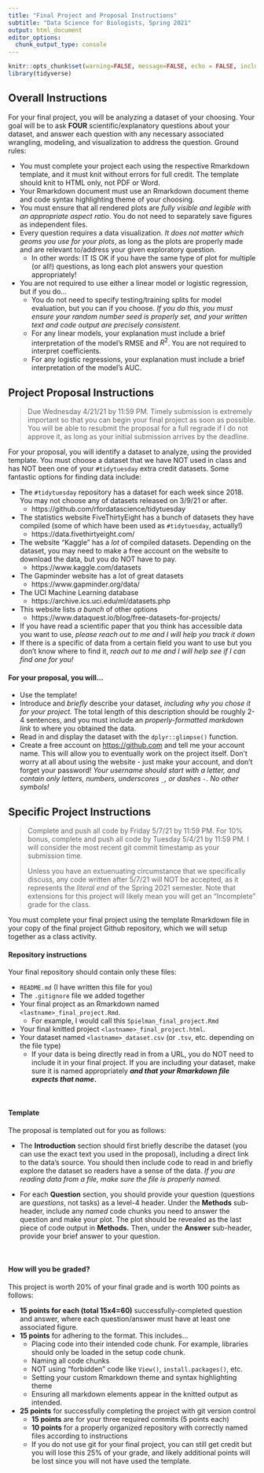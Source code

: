 ```yaml
---
title: "Final Project and Proposal Instructions"
subtitle: "Data Science for Biologists, Spring 2021"
output: html_document
editor_options: 
  chunk_output_type: console
---
```


```r
knitr::opts_chunk$set(warning=FALSE, message=FALSE, echo = FALSE, include = FALSE)
library(tidyverse)
```


## Overall Instructions

For your final project, you will be analyzing a dataset of your choosing. Your goal will be to ask **FOUR** scientific/explanatory questions about your dataset, and answer each question with any necessary associated wrangling, modeling, and visualization to address the question. Ground rules:


+ You must complete your project each using the respective Rmarkdown template, and it must knit without errors for full credit. The template should knit to HTML only, not PDF or Word.
+ Your Rmarkdown document must use an Rmarkdown document theme and code syntax highlighting theme of your choosing.
+ You must ensure that all rendered plots are _fully visible and legible with an appropriate aspect ratio_. You do not need to separately save figures as independent files. 
+ Every question requires a data visualization. _It does not matter which geoms you use for your plots_, as long as the plots are properly made and are relevant to/address your given exploratory question. 
  + In other words: IT IS OK if you have the same type of plot for multiple (or all!) questions, as long each plot answers your question appropriately!
+ You are not required to use either a linear model or logistic regression, but if you do...
  + You do not need to specify testing/training splits for model evaluation, but you can if you choose. *If you do this, you must ensure your random number seed is properly set, and your written text and code output are precisely consistent.*
  + For any linear models, your explanation must include a brief interpretation of the model's RMSE and $R^2$. You are not required to interpret coefficients.
  + For any logistic regressions, your explanation must include a brief interpretation of the model's AUC.

## Project Proposal Instructions 

> Due Wednesday 4/21/21 by 11:59 PM. Timely submission is extremely important so that you can begin your final project as soon as possible. You will be able to resubmit the proposal for a full regrade if I do not approve it, as long as your initial submission arrives by the deadline. 


For your proposal, you will identify a dataset to analyze, using the provided template. You must choose a dataset that we have NOT used in class and has NOT been one of your `#tidytuesday` extra credit datasets. Some fantastic options for finding data include:

+ The `#tidytuesday` repository has a dataset for each week since 2018. You may not choose any of datasets released on 3/9/21 or after.
  + https://github.com/rfordatascience/tidytuesday
+ The statistics website FiveThirtyEight has a bunch of datasets they have compiled (some of which have been used as `#tidytuesday`, actually!)
  + https://data.fivethirtyeight.com/
+ The website "Kaggle" has a *lot* of compiled datasets. Depending on the dataset, you may need to make a free account on the website to download the data, but you do NOT have to pay.
  + https://www.kaggle.com/datasets
+ The Gapminder website has a lot of great datasets 
  + https://www.gapminder.org/data/
+ The UCI Machine Learning database
  + https://archive.ics.uci.edu/ml/datasets.php
+ This website lists *a bunch* of other options
  + https://www.dataquest.io/blog/free-datasets-for-projects/
+ If you have read a scientific paper that you think has accessible data you want to use, *please reach out to me and I will help you track it down*
+ If there is a specific of data from a certain field you want to use but you don't know where to find it, *reach out to me and I will help see if I can find one for you!*


#### For your proposal, you will...

+ Use the template!
+ Introduce and *briefly* describe your dataset, _including why you chose it for your project._ The total length of this description should be roughly 2-4 sentences, and you must include an _properly-formatted markdown link_ to where you obtained the data.
+ Read in and display the dataset with the `dplyr::glimpse()` function.
+ Create a free account on [https://github.com](https://github.com) and tell me your account name. This will allow you to eventually work on the project itself. Don't worry at all about using the website - just make your account, and don't forget your password! *Your username should start with a letter, and contain only letters, numbers, underscores `_`, or dashes `-`. No other symbols!*



## Specific Project Instructions

> Complete and push all code by Friday 5/7/21 by 11:59 PM. For 10% bonus, complete and push all code by Tuesday 5/4/21 by 11:59 PM. I will consider the most recent git commit timestamp as your submission time.
>
> Unless you have an extuenuating circumstance that we specifically discuss, any code written after 5/7/21 will NOT be accepted, as it represents the _literal end_ of the Spring 2021 semester. Note that extensions for this project will likely mean you will get an "Incomplete" grade for the class.


You must complete your final project using the template Rmarkdown file in your copy of the final project Github repository, which we will setup together as a class activity. 
<!--This repository uses special "Github Classroom" features. This means that at the deadline on May 7th 11:59 PM, Github will collect all of your repository history and code and automatically send it to me. If and only if your code commit history shows that no further work occurred after 11:59 PM on Tuesday May 4th, you will receive the bonus +10%. -->

#### Repository instructions


Your final repository should contain only these files: 

+ `README.md` (I have written this file for you)
+ The `.gitignore` file we added together
+ Your final project as an Rmarkdown named `<lastname>_final_project.Rmd`. 
  + For example, I would call this `Spielman_final_project.Rmd`
+ Your final knitted project `<lastname>_final_project.html`. 
+ Your dataset named `<lastname>_dataset.csv` (or `.tsv`, etc. depending on the file type)
  + If your data is being directly read in from a URL, you do NOT need to include it in your final project. If you are including your dataset, make sure it is named appropriately **_and that your Rmarkdown file expects that name_.** 


<br>

#### Template

The proposal is templated out for you as follows:

+ The **Introduction** section should first briefly describe the dataset (you can use the exact text you used in the proposal), including a direct link to the data's source. You should then include code to read in and briefly explore the dataset so readers have a sense of the data. _If you are reading data from a file, make sure the file is properly named._

+ For each **Question** section, you should provide your question (questions are _questions_, not tasks) as a level-4 header. Under the **Methods** sub-header, include any _named_ code chunks you need to answer the question and make your plot. The plot should be revealed as the last piece of code output in **Methods.** Then, under the **Answer** sub-header, provide your brief answer to your question.

<br>

#### How will you be graded?

This project is worth 20% of your final grade and is worth 100 points as follows:

+ **15 points for each (total 15x4=60)** successfully-completed question and answer, where each question/answer must have at least one associated figure.
+ **15 points** for adhering to the format. This includes...
  + Placing code into their intended code chunk. For example, libraries should only be loaded in the setup code chunk.
  + Naming all code chunks
  + NOT using "forbidden" code like `View()`, `install.packages()`, etc.
  + Setting your custom Rmarkdown theme and syntax highlighting theme 
  + Ensuring all markdown elements appear in the knitted output as intended.
+ **25 points** for successfully completing the project with git version control
  + **15 points** are for your three required commits (5 points each)
  + **10 points** for a properly organized repository with correctly named files according to instructions
  + If you do not use git for your final project, you can still get credit but you will lose this 25% of your grade, and likely additional points will be lost since you will not have used the template.


